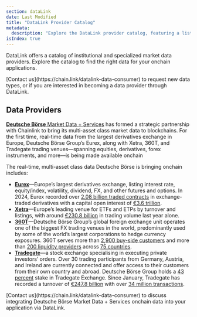 ```yaml
---
section: dataLink
date: Last Modified
title: "DataLink Provider Catalog"
metadata:
  description: "Explore the DataLink provider catalog, featuring a list of specialized market data providers"
isIndex: true
---
```



DataLink offers a catalog of institutional and specialized market data providers. Explore the catalog to find the right data for your onchain applications.

<Aside type="note" title="More data providers coming soon">
  [Contact us](https://chain.link/datalink-data-consumer) to request new data types, or if you are interested in
  becoming a data provider through DataLink.
</Aside>

## Data Providers

[**Deutsche Börse** Market Data \+ Services](https://deutsche-boerse.com/dbg-de/) has formed a strategic partnership with Chainlink to bring its multi-asset class market data to blockchains. For the first time, real-time data from the largest derivatives exchange in Europe, Deutsche Börse Group’s Eurex, along with Xetra, 360T, and Tradegate trading venues—spanning equities, derivatives, forex instruments, and more—is being made available onchain

The real-time, multi-asset class data Deutsche Börse is bringing onchain includes:

- [**Eurex**](https://www.eurex.com/)—Europe’s largest derivatives exchange, listing interest rate, equity/index, volatility, dividend, FX, and other futures and options. In 2024, Eurex recorded over [2.08 billion traded contracts](https://www.eurex.com/ex-en/find/news-center/news/Full-year-and-December-2024-figures-at-Eurex-4250318) in exchange-traded derivatives with a capital open interest of [€3.6 trillion](https://www.eurex.com/ex-en/find/news-center/news/Full-year-and-December-2024-figures-at-Eurex-4250318).
- [**Xetra**](https://www.xetra.com/)—Europe’s leading venue for ETFs and ETPs by turnover and listings, with around [€230.8 billion](https://www.deutsche-boerse.com/dbg-en/media/news-stories/press-releases/Xetra-ETF-ETP-statistics-2024-assets-under-management-and-product-diversity-continue-to-grow-4272270) in trading volume last year alone.
- [**360T**](https://www.360t.com/)—Deutsche Börse Group’s global foreign exchange unit operates one of the biggest FX trading venues in the world, predominantly used by some of the world’s largest corporations to hedge currency exposures. 360T serves more than [2,900 buy-side customers](https://www.deutsche-boerse.com/dbg-en/media/news-stories/press-releases/Deutsche-B-rse-provides-market-leading-360T-data-for-FX-swaps-via-Bloomberg-B-PIPE-4229192) and more than [200 liquidity providers](https://www.deutsche-boerse.com/dbg-en/media/news-stories/press-releases/Deutsche-B-rse-provides-market-leading-360T-data-for-FX-swaps-via-Bloomberg-B-PIPE-4229192) across [75 countries](https://www.deutsche-boerse.com/dbg-en/media/news-stories/press-releases/Deutsche-B-rse-provides-market-leading-360T-data-for-FX-swaps-via-Bloomberg-B-PIPE-4229192).
- [**Tradegate**](https://www.mds.deutsche-boerse.com/mds-en/real-time-data/European-spot-markets/Tradegate-1341022)—a stock exchange specialising in executing private investors’ orders. Over 30 trading participants from Germany, Austria, and Ireland are currently connected and offer access to their customers from their own country and abroad. Deutsche Börse Group holds a [43 percent](https://www.mds.deutsche-boerse.com/mds-en/real-time-data/European-spot-markets/Tradegate-1341022) stake in Tradegate Exchange. Since January, Tradegate has recorded a turnover of [€247.8 billion](https://www.tradegate.de/docs/250710_PR_Tradegate_Exchange_record_turnover_half_year.pdf?) with over [34 million transactions](https://www.tradegate.de/docs/250710_PR_Tradegate_Exchange_record_turnover_half_year.pdf?).

<Aside type="tip" title="Talk to an expert">
  [Contact us](https://chain.link/datalink-data-consumer) to discuss integrating Deutsche Börse Market Data + Services
  onchain data into your application via DataLink.
</Aside>
